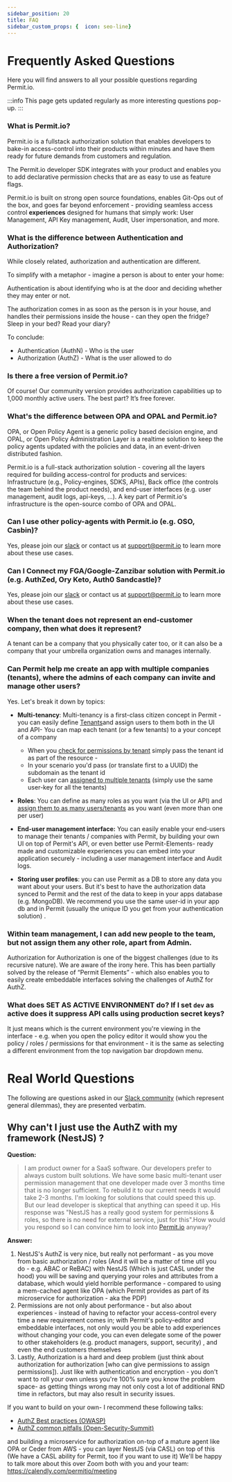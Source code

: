 ```yaml
---
sidebar_position: 20
title: FAQ
sidebar_custom_props: {  icon: seo-line}
---
```


# Frequently Asked Questions

Here you will find answers to all your possible questions regarding Permit.io.

:::info
This page gets updated regularly as more interesting questions pop-up.
:::

### What is Permit.io?

Permit.io is a fullstack authorization solution that enables developers to bake-in access-control into their products
within minutes and have them ready for future demands from customers and regulation.

The Permit.io developer SDK integrates with your product and enables you to add declarative permission
checks that are as easy to use as feature flags.

Permit.io is built on strong open source foundations, enables Git-Ops out of the box,
and goes far beyond enforcement - providing seamless access control **experiences** designed
for humans that simply work: User Management, API Key management, Audit, User impersonation, and more.

### What is the difference between Authentication and Authorization?

While closely related, authorization and authentication are different.

To simplify with a metaphor - imagine a person is about to enter your home:

Authentication is about identifying who is at the door and deciding whether they may enter or not.

The authorization comes in as soon as the person is in your house, and handles their permissions inside the house - can they open the fridge? Sleep in your bed? Read your diary?

To conclude:

- Authentication (AuthN) - Who is the user
- Authorization (AuthZ) - What is the user allowed to do

### Is there a free version of Permit.io?

Of course! Our community version provides authorization capabilities up to 1,000 monthly active users. The best part? It’s free forever.

### What's the difference between OPA and OPAL and Permit.io?

OPA, or Open Policy Agent is a generic policy based decision engine, and OPAL, or Open Policy Administration Layer is a realtime solution to keep the policy agents updated with the policies and data, in an event-driven distributed fashion.

Permit.io is a full-stack authorization solution - covering all the layers required for building access-control for products and services: Infrastructure (e.g., Policy-engines, SDKS, APIs), Back office (the controls the team behind the product needs), and end-user interfaces (e.g. user management, audit logs, api-keys, ...).
A key part of Permit.io's infrastructure is the open-source combo of OPA and OPAL.

### Can I use other policy-agents with Permit.io (e.g. OSO, Casbin)?

Yes, please join our [slack](https://io.permit.io/docs-to-slack) or contact us at [support@permit.io](mailto:support@permit.io) to learn more about these use cases.

### Can I Connect my FGA/Google-Zanzibar solution with Permit.io (e.g. AuthZed, Ory Keto, Auth0 Sandcastle)?

Yes, please join our [slack](https://io.permit.io/docs-to-slack) or contact us at [support@permit.io](mailto:support@permit.io) to learn more about these use cases.

### When the tenant does not represent an end-customer company, then what does it represent?

A tenant can be a company that you physically cater too, or it can also be a company that your umbrella organization owns and manages internally.

### Can Permit help me create an app with multiple companies (tenants), where the admins of each company can invite and manage other users?

Yes.
Let's break it down by topics:

- **Multi-tenancy**: Multi-tenancy is a first-class citizen concept in Permit - you can easily define [Tenants](/how-to/build-policies/policy-basics#tenants)and assign users to them both in the UI and API- You can map each tenant (or a few tenants) to a your concept of a company

  - When you [check for permissions by tenant](/overview/connecting-your-app#check-for-permissions-using-the-sdk) simply pass the tenant id as part of the resource -
  - In your scenario you'd pass (or translate first to a UUID) the subdomain as the tenant id
  - Each user can [assigned to multiple tenants](https://api.permit.io/v2/redoc#tag/Users/operation/assign_role_to_user) (simply use the same user-key for all the tenants)

- **Roles**: You can define as many roles as you want (via the UI or API) and [assign them to as many users/tenants](https://api.permit.io/v2/redoc#tag/Users/operation/assign_role_to_user) as you want (even more than one per user)
- **End-user management interface:** You can easily enable your end-users to manage their tenants / companies with Permit, by building your own UI on top of Permit's API, or even better use Permit-Elements- ready made and customizable experiences you can embed into your application securely - including a user management interface and Audit logs.
- **Storing user profiles**: you can use Permit as a DB to store any data you want about your users. But it's best to have the authorization data synced to Permit and the rest of the data to keep in your apps database (e.g. MongoDB). We recommend you use the same user-id in your app db and in Permit (usually the unique ID you get from your authentication solution) .

### Within team management, I can add new people to the team, but not assign them any other role, apart from Admin.

Authorization for Authorization is one of the biggest challenges (due to its recursive nature). We are aware of the irony here. This has been partially solved by the release of “Permit Elements” - which also enables you to easily create embeddable interfaces solving the challenges of AuthZ for AuthZ.

### What does SET AS ACTIVE ENVIRONMENT do? If I set `dev` as active does it suppress API calls using production secret keys?

It just means which is the current environment you're viewing in the interface - e.g. when you open the policy editor it would show you the policy / roles / permissions for that environment - it is the same as selecting a different environment from the top navigation bar dropdown menu.

# Real World Questions

The following are questions asked in our [Slack community](https://io.permit.io/docs-to-slack) (which represent general dilemmas), they are presented verbatim.

## Why can't I just use the AuthZ with my framework (NestJS) ?

**Question:**

> I am product owner for a SaaS software. Our developers prefer to always custom built solutions. We have some basic multi-tenant user permission management that one developer made over 3 months time that is no longer sufficient.
> To rebuild it to our current needs it would take 2-3 months. I'm looking for solutions that could speed this up. But our lead developer is skeptical that anything can speed it up.
> His response was "NestJS has a really good system for permissions & roles, so there is no need for external service, just for this".How would you respond so I can convince him to look into [Permit.io](http://permit.io/) anyway?

**Answer:**

1.  NestJS's AuthZ is very nice, but really not performant - as you move from basic authorization / roles (And it will be a matter of time util you do - e.g. ABAC or ReBAC) with NestJS (Which is just CASL under the hood) you will be saving and querying your roles and attributes from a database, which would yield horrible performance - compared to using a mem-cached agent like OPA (which Permit provides as part of its microservice for authorization - aka the PDP)
2.  Permissions are not only about performance - but also about experiences - instead of having to refactor your access-control every time a new requirement comes in; with Permit's policy-editor and embeddable interfaces, not only would you be able to add experiences without changing your code, you can even delegate some of the power to other stakeholders (e.g. product managers, support, security) , and even the end customers themselves
3.  Lastly, Authorization is a hard and deep problem (just think about authorization for authorization [who can give permissions to assign permissions]). Just like with authentication and encryption - you don't want to roll your own unless you're 100% sure you know the problem space- as getting things wrong may not only cost a lot of additional RND time in refactors, but may also result in security issues.

If you want to build on your own- I recommend these following talks:

- [AuthZ Best practices (OWASP)](https://youtu.be/1_Iz0tRQCH4)
- [AuthZ common pitfalls (Open-Security-Summit)](https://youtu.be/Cogf8gAWXK0)

and building a microservice for authorization on-top of a mature agent like OPA or Ceder from AWS - you can layer NestJS (via CASL) on top of this (We have a CASL ability for Permit, too if you want to use it) We'll be happy to talk more about this over Zoom both with you and your team: <https://calendly.com/permitio/meeting>

